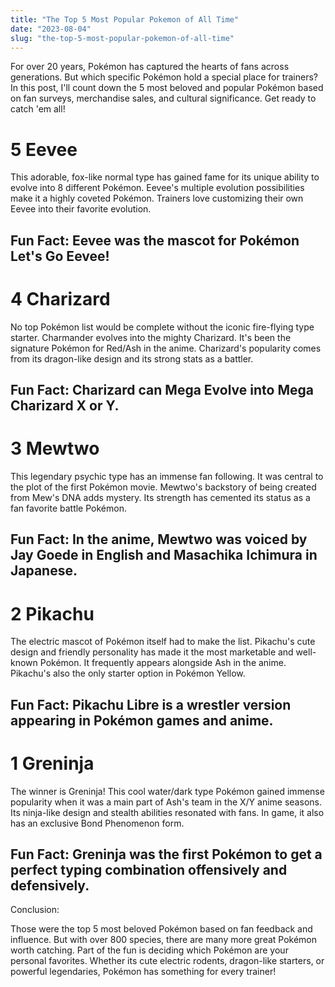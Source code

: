 ```yaml
---
title: "The Top 5 Most Popular Pokemon of All Time"
date: "2023-08-04"
slug: "the-top-5-most-popular-pokemon-of-all-time"
---
```


For over 20 years, Pokémon has captured the hearts of fans across generations. But which specific Pokémon hold a special place for trainers? In this post, I'll count down the 5 most beloved and popular Pokémon based on fan surveys, merchandise sales, and cultural significance. Get ready to catch 'em all!

# 5 Eevee

This adorable, fox-like normal type has gained fame for its unique ability to evolve into 8 different Pokémon. Eevee's multiple evolution possibilities make it a highly coveted Pokémon. Trainers love customizing their own Eevee into their favorite evolution.

## Fun Fact: Eevee was the mascot for Pokémon Let's Go Eevee!

# 4 Charizard

No top Pokémon list would be complete without the iconic fire-flying type starter. Charmander evolves into the mighty Charizard. It's been the signature Pokémon for Red/Ash in the anime. Charizard's popularity comes from its dragon-like design and its strong stats as a battler.

## Fun Fact: Charizard can Mega Evolve into Mega Charizard X or Y.

# 3 Mewtwo

This legendary psychic type has an immense fan following. It was central to the plot of the first Pokémon movie. Mewtwo's backstory of being created from Mew's DNA adds mystery. Its strength has cemented its status as a fan favorite battle Pokémon.

## Fun Fact: In the anime, Mewtwo was voiced by Jay Goede in English and Masachika Ichimura in Japanese.

# 2 Pikachu

The electric mascot of Pokémon itself had to make the list. Pikachu's cute design and friendly personality has made it the most marketable and well-known Pokémon. It frequently appears alongside Ash in the anime. Pikachu's also the only starter option in Pokémon Yellow.

## Fun Fact: Pikachu Libre is a wrestler version appearing in Pokémon games and anime.

# 1 Greninja

The winner is Greninja! This cool water/dark type Pokémon gained immense popularity when it was a main part of Ash's team in the X/Y anime seasons. Its ninja-like design and stealth abilities resonated with fans. In game, it also has an exclusive Bond Phenomenon form.

## Fun Fact: Greninja was the first Pokémon to get a perfect typing combination offensively and defensively.

Conclusion:

Those were the top 5 most beloved Pokémon based on fan feedback and influence. But with over 800 species, there are many more great Pokémon worth catching. Part of the fun is deciding which Pokémon are your personal favorites. Whether its cute electric rodents, dragon-like starters, or powerful legendaries, Pokémon has something for every trainer!